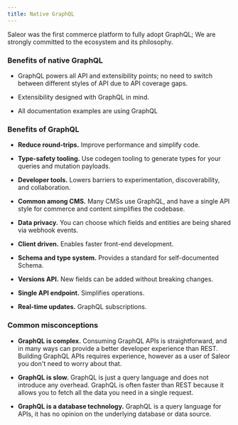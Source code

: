 ```yaml
---
title: Native GraphQL
---
```


Saleor was the first commerce platform to fully adopt GraphQL;
We are strongly committed to the ecosystem and its philosophy.

### Benefits of native GraphQL

- GraphQL powers all API and extensibility points; no need to switch between different styles of API due to API coverage gaps.

- Extensibility designed with GraphQL in mind.

- All documentation examples are using GraphQL

### Benefits of GraphQL

- **Reduce round-trips.** Improve performance and simplify code.

- **Type-safety tooling.** Use codegen tooling to generate types for your queries and mutation payloads.

- **Developer tools.** Lowers barriers to experimentation, discoverability, and collaboration.

- **Common among CMS.** Many CMSs use GraphQL, and have a single API style for commerce and content simplifies the codebase.

- **Data privacy.** You can choose which fields and entities are being shared via webhook events.

- **Client driven.** Enables faster front-end development.

- **Schema and type system.** Provides a standard for self-documented Schema.

- **Versions API.** New fields can be added without breaking changes.

- **Single API endpoint.** Simplifies operations.

- **Real-time updates.** GraphQL subscriptions.

### Common misconceptions

- **GraphQL is complex.**
  Consuming GraphQL APIs is straightforward, and in many ways can provide a better developer experience than REST.
  Building GraphQL APIs requires experience, however as a user of Saleor you don't need to worry about that.

- **GraphQL is slow.**
  GraphQL is just a query language and does not introduce any overhead.
  GraphQL is often faster than REST because it allows you to fetch all the data you need in a single request.

- **GraphQL is a database technology.** GraphQL is a query language for APIs, it has no opinion on the underlying database or data source.
